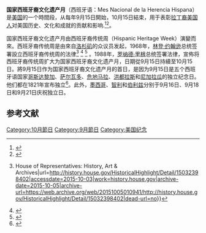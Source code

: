 '''国家西班牙裔文化遗产月'''（西班牙语：Mes Nacional de la Herencia Hispana）是[[美国|美国]]的一个時間段，从每年9月15日開始，10月15日結束，用于表彰[[拉丁裔美国人|拉丁裔美国人]]对美国历史、文化和成就的贡献和影响.<ref>{{Cite web|title=Celebrating National Hispanic Heritage Month!|url=https://www.nrcs.usda.gov/wps/portal/nrcs/detail/pr/about/civilrights/?cid=nrcseprd1419655|accessdate=13 June 2020|work=Natural Resources Conservation Service Caribbean Area|publisher=United States Department of Agriculture|archive-date=2020-06-13|archive-url=https://web.archive.org/web/20200613182754/https://www.nrcs.usda.gov/wps/portal/nrcs/detail/pr/about/civilrights/?cid=nrcseprd1419655|dead-url=no}}</ref><ref>{{Cite web|title=National Hispanic Heritage Month|url=https://www.loc.gov/law/help/commemorative-observations/hispanic-heritage.php|accessdate=13 June 2020|work=Library of Congress|publisher=Library of Congress|archive-date=2020-09-12|archive-url=https://web.archive.org/web/20200912232159/https://www.loc.gov/law/help/commemorative-observations/hispanic-heritage.php|dead-url=no}}</ref>。

国家西班牙裔文化遗产月由西班牙裔传统周（Hispanic Heritage Week）演變而來。西班牙裔传统周是由來自[[洛杉矶|洛杉矶]]的众议员{{link-en|爱德华·罗巴尔|Edward R. Roybal}}发起，1968年，[[林登·约翰逊|林登·约翰逊]]总统签署設立西班牙裔传统周的法律<ref name="auto">{{Cite web|title=The Creation and Evolution of the National Hispanic Heritage Celebration {{!}} House of Representatives: History, Art & Archives|url=http://history.house.gov/HistoricalHighlight/Detail/15032398402|accessdate=2015-10-03|work=history.house.gov|archive-date=2015-10-05|archive-url=https://web.archive.org/web/20151005010941/http://history.house.gov/HistoricalHighlight/Detail/15032398402|dead-url=no}}</ref> <ref>{{Cite book|title=Encyclopedia of Bilingual Education|url=https://books.google.com/?id=c_5yAwAAQBAJ|publisher=SAGE Publications|date=2008-06-05|isbn=9781452265964}}</ref> <ref>{{Cite web|title=About National Hispanic Heritage Month|url=https://www.hispanicheritagemonth.gov/about/|work=hispanicheritagemonth.gov|publisher=The Library of Congress|accessdate=2020-09-15|archive-date=2020-09-15|archive-url=https://web.archive.org/web/20200915163205/https://www.hispanicheritagemonth.gov/about/|dead-url=no}}</ref> 。1988年，[[罗纳德·里根|罗纳德·里根]]总统签署法律，宣佈将西班牙裔传统周扩大为国家西班牙裔文化遗产月，日期從9月15日持續至10月15日。將9月15日作为国家西班牙裔文化遗产月的首日，是因为9月15日是五个西班牙语国家[[哥斯达黎加|哥斯达黎加]]、[[萨尔瓦多|萨尔瓦多]]、[[危地马拉|危地马拉]]、[[洪都拉斯|洪都拉斯]]和[[尼加拉瓜|尼加拉瓜]]的独立纪念日。他们都在1821年宣布独立<ref>{{Cite web|title=National Hispanic Heritage Month|url=http://www.hispanicheritagemonth.gov/|accessdate=16 September 2016|work=hispanicheritagemonth.gov|publisher=The Library of Congress|archive-date=2020-09-16|archive-url=https://web.archive.org/web/20200916063822/https://www.hispanicheritagemonth.gov/|dead-url=no}}</ref>。此外，[[墨西哥|墨西哥]]、[[智利|智利]]和[[伯利兹|伯利兹]]分别于9月16日、9月18日和9月21日庆祝独立日。   

== 参考文献 ==
{{Reflist|30em}}
{{Commons category|position=left}}

{{authority control}}
[[Category:10月節日|Category:10月節日]]
[[Category:9月節日|Category:9月節日]]
[[Category:美国纪念|Category:美国纪念]]